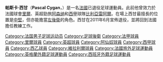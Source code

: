 {{noteta
|G1=laliga
|G2=uefa
|T=zh-hans:帕斯卡尔·西甘;zh-hk:帕斯卡·施根;zh-tw:帕斯卡·西甘;
|1=zh-hans:西甘;zh-hk:施根;zh-tw:西甘;
}}
{{Football player infobox
| playername= 帕斯卡·西甘<br>''Pascal Cygan''
| image = 
| fullname =Pascal Cygan
| dateofbirth = {{birth date and age|1974|4|29}}
| cityofbirth = [[朗斯|朗斯]]
| countryofbirth = [[法國|法國]]
| height = {{height|m=1.93}}
| currentclub  = 
| clubnumber =
| position = [[中堅|中堅]]
| youthyears1 = | youthclubs1 = [[ES_Wasquehal|Wasquehal]]
| years1 = 1994–1995 | clubs1 = [[ES_Wasquehal|Wasquehal]] | caps1 = | goals1 =
| years2 = 1995–2002 | clubs2 = [[里爾足球俱樂部|里爾]] | caps2 = 179 | goals2 = 9
| years3 = 2002–2006 | clubs3 = [[阿森纳足球俱乐部|阿森纳]] | caps3 = 63 | goals3 = 3
| years4 = 2006–2009 | clubs4 = [[比利亞雷阿爾足球俱樂部|比利亞雷阿爾]] | caps4 = 46 | goals4 = 2
| years5 = 2009–2011 | clubs5 = [[卡塔赫纳足球俱乐部|卡塔赫纳]] | caps5 = 57 | goals5 = 0
}}
'''帕斯卡·西甘'''（'''Pascal Cygan'''，{{bd|1974年|4月29日|catIDx=Cygan, Pascal}}）是一名[[法國|法國]]已退役足球運動員。此前他曾效力於法國球會[[里爾足球俱樂部|里爾]]、英超勁旅[[阿森纳|阿森纳]]和[[西班牙足球甲級聯賽|西甲]]球隊[[比利亞雷阿爾足球俱樂部|比利亞雷阿爾]]。在場上西甘最擅長的位置是[[中堅|中堅]]，但亦能擔當[[左後衛|左後衛]]的角色。西甘在2011年6月宣佈退役，並將回到法國擔任教練工作。

{{足球運動員小作品}}
{{France-sport-bio-stub}}

{{DEFAULTSORT:Pascal, Cygan}}
[[Category:法国男子足球运动员|Category:法国男子足球运动员]]
[[Category:足球後衛|Category:足球後衛]]
[[Category:法甲球員|Category:法甲球員]]
[[Category:里爾球員|Category:里爾球員]]
[[Category:英超球員|Category:英超球員]]
[[Category:阿仙奴球員|Category:阿仙奴球員]]
[[Category:西甲球員|Category:西甲球員]]
[[Category:西乙球員|Category:西乙球員]]
[[Category:維拉利爾球員|Category:維拉利爾球員]]
[[Category:法國旅外足球運動員|Category:法國旅外足球運動員]]
[[Category:英格蘭外籍足球運動員|Category:英格蘭外籍足球運動員]]
[[Category:西班牙外籍足球運動員|Category:西班牙外籍足球運動員]]